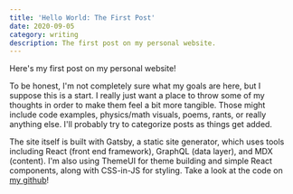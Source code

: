 ```yaml
---
title: 'Hello World: The First Post'
date: 2020-09-05
category: writing
description: The first post on my personal website.
---
```


Here's my first post on my personal website!

To be honest, I'm not completely sure what my goals are here, but I suppose this is a start. I really just want a place to throw some of my thoughts in order to make them feel a bit more tangible. Those might include code examples, physics/math visuals, poems, rants, or really anything else. I'll probably try to categorize posts as things get added.

The site itself is built with Gatsby, a static site generator, which uses tools including React (front end framework), GraphQL (data layer), and MDX (content). I'm also using ThemeUI for theme building and simple React components, along with CSS-in-JS for styling. Take a look at the code on [my github](https://github.com/lambertbrady/bradylambert 'Brady Lambert GitHub repository')!
